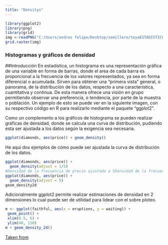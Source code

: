 ```yaml
---
title: "Densitys"
---
```

```r
library(ggplot2)
library(png)
library(grid)
img <-readPNG("C:/Users/andres felipe/Desktop/semillero/toyaESTADISTICO.github.io/media/statisctics.png")
grid.raster(img)

```


### Histogramas y gráficos de densidad

##Introducción
En estadística, un histograma es una representación gráfica de una variable en forma de barras, donde el area de cada barra es proporcional a la frecuencia de los valores representados, ya sea en forma diferencial o acumulada. Sirven para obtener una “primera vista” general, o panorama, de la distribución de los datos, respecto a una característica, cuantitativa y continua. De esta manera ofrece una visión en grupo permitiendo observar una preferencia, o tendencia, por parte de la muestra o población. Un ejemplo de esto se puede ver en la siguiente imagen, con su respectivo código en R para realizarlo mediante el paquete “ggplot2”.

Como un complemento a los gráficos de histograma se pueden realizar gráficas de densidad, donde se calcula una curva de distribución, pudiendo esta ser ajustada a los datos según la exigencia sea necesaria.

```r
ggplot(diamonds, aes(price)) + geom_density()  
```


He aquí dos ejemplos de cómo puede ser ajustada la curva de distribución de los datos.

```r
ggplot(diamonds, aes(price)) +
  geom_density(adjust = 1/5)
#Densidad de la frecuencia de precio ajustado a 5Densidad de la frecuencia de precio ajustado a 5
ggplot(diamonds, aes(price)) +
  geom_density(adjust = 5)
geom_density2d
```


Adicionalmente ggplot2 permite realizar estimaciones de densidad en 2 dimensiones lo cual puede ser de utilidad para lidear con el sobre ploteo.

```r
m <- ggplot(faithful, aes(x = eruptions, y = waiting)) +
 geom_point() +
 xlim(0.5, 6) +
 ylim(40, 110)
m + geom_density_2d()
```

[Taken from](https://rpubs.com/tcvalenzuela/220600) 


